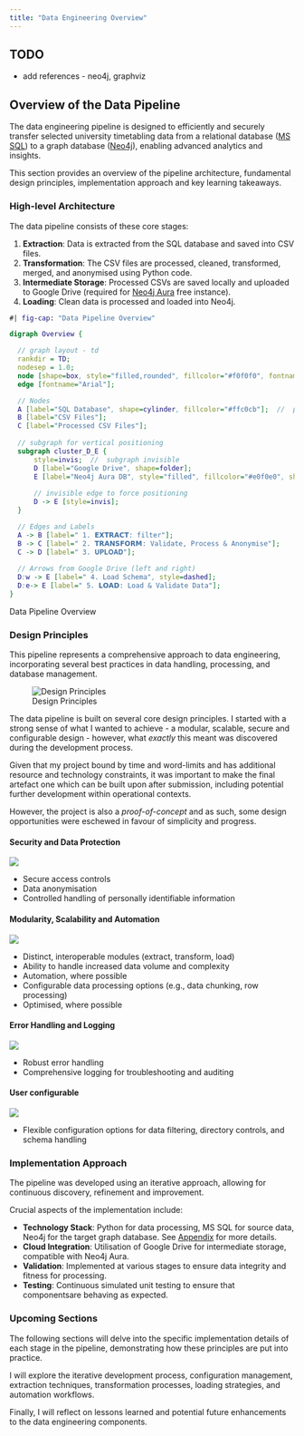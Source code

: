 ```yaml
---
title: "Data Engineering Overview"
---
```

:::{.callout-warning}
## TODO

* add references - neo4j, graphviz
:::

## Overview of the Data Pipeline

The data engineering pipeline is designed to efficiently and securely transfer selected university timetabling data from a relational database ([MS SQL](https://www.microsoft.com/en-us/sql-server/sql-server-2019)) to a graph database ([Neo4j](https://neo4j.com/)), enabling advanced analytics and insights. 

This section provides an overview of the pipeline architecture, fundamental design principles, implementation approach and key learning takeaways.

### High-level Architecture

The data pipeline consists of these core stages:

1. **Extraction**: Data is extracted from the SQL database and saved into CSV files.
2. **Transformation**: The CSV files are processed, cleaned, transformed, merged, and anonymised using Python code.
3. **Intermediate Storage**: Processed CSVs are saved locally and uploaded to Google Drive (required for [Neo4j Aura](https://neo4j.com/cloud/platform/aura-graph-database/) free instance).
4. **Loading**: Clean data is processed and loaded into Neo4j.

:::{.figure #fig-pipeline fig-align="center"}
```dot
#| fig-cap: "Data Pipeline Overview" 

digraph Overview {

  // graph layout - td
  rankdir = TD;
  nodesep = 1.0; 
  node [shape=box, style="filled,rounded", fillcolor="#f0f0f0", fontname="Arial"]; 
  edge [fontname="Arial"]; 

  // Nodes 
  A [label="SQL Database", shape=cylinder, fillcolor="#ffc0cb"];  //  pink 
  B [label="CSV Files"];
  C [label="Processed CSV Files"];
  
  // subgraph for vertical positioning
  subgraph cluster_D_E { 
      style=invis;  //  subgraph invisible
      D [label="Google Drive", shape=folder]; 
      E [label="Neo4j Aura DB", style="filled", fillcolor="#e0f0e0", shape=cylinder];
      
      // invisible edge to force positioning
      D -> E [style=invis]; 
  }

  // Edges and Labels 
  A -> B [label=" 1. 𝗘𝗫𝗧𝗥𝗔𝗖𝗧: filter"];
  B -> C [label=" 2. 𝗧𝗥𝗔𝗡𝗦𝗙𝗢𝗥𝗠: Validate, Process & Anonymise"];
  C -> D [label=" 3. 𝐔𝐏𝐋𝐎𝐀𝐃"];
  
  // Arrows from Google Drive (left and right)
  D:w -> E [label=" 4. Load Schema", style=dashed];   
  D:e-> E [label=" 5. 𝗟𝗢𝗔𝗗: Load & Validate Data"]; 
}
```
<figcaption>Data Pipeline Overview</figcaption>
:::


### Design Principles

This pipeline represents a comprehensive approach to data engineering, incorporating several best practices in data handling, processing, and database management.

![Design Principles](./images/design-principles-graph.png){.small-image}

The data pipeline is built on several core design principles.  I started with a strong sense of what I wanted to achieve - a modular, scalable, secure and configurable design - however, what *exactly* this meant was discovered during the development process.  


Given that my project bound by time and word-limits and has additional resource and technology constraints, it was important to make the final artefact one which can be built upon after submission, including potential further development within operational contexts.  


However, the project is also a *proof-of-concept* and as such, some design opportunities were eschewed in favour of simplicity and progress.


#### Security and Data Protection

![](./images/designSecure.png){.smaller-image fig-alt="Security, Access, Anonymisation"}

* Secure access controls
* Data anonymisation
* Controlled handling of personally identifiable information

#### Modularity, Scalability and Automation

![](./images/designModular.png){.smaller-image fig-alt="Modularity, Scalability, Validity, Automation"}

* Distinct, interoperable modules (extract, transform, load)
* Ability to handle increased data volume and complexity
* Automation, where possible
* Configurable data processing options (e.g., data chunking, row processing)
* Optimised, where possible

#### Error Handling and Logging

![](./images/designLog.png){.smaller-image fig-alt="Logging and Error Handling"}

* Robust error handling
* Comprehensive logging for troubleshooting and auditing

#### User configurable

![](./images/designConfig.png){.smaller-image fig-alt="Configurability"}

* Flexible configuration options for data filtering, directory controls, and schema handling

### Implementation Approach

The pipeline was developed using an iterative approach, allowing for continuous discovery, refinement and improvement. 

Crucial aspects of the implementation include:

* **Technology Stack**: Python for data processing, MS SQL for source data, Neo4j for the target graph database.  See [Appendix](appendix.qmd) for more details.
* **Cloud Integration**: Utilisation of Google Drive for intermediate storage, compatible with Neo4j Aura.
* **Validation**: Implemented at various stages to ensure data integrity and fitness for processing.
* **Testing**: Continuous simulated unit testing to ensure that componentsare behaving as expected.

### Upcoming Sections

The following sections will delve into the specific implementation details of each stage in the pipeline, demonstrating how these principles are put into practice.

I will explore the iterative development process, configuration management, extraction techniques, transformation processes, loading strategies, and automation workflows. 

Finally, I will reflect on lessons learned and potential future enhancements to the data engineering components.